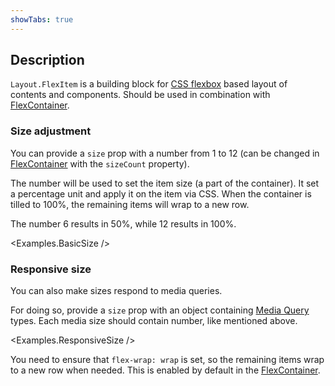 ```yaml
---
showTabs: true
---
```



## Description

`Layout.FlexItem` is a building block for [CSS flexbox](https://developer.mozilla.org/en-US/docs/Web/CSS/CSS_flexible_box_layout) based layout of contents and components. Should be used in combination with [FlexContainer](/uilib/components/layout/FlexContainer/).

### Size adjustment

You can provide a `size` prop with a number from 1 to 12 (can be changed in [FlexContainer](/uilib/components/layout/FlexContainer/) with the `sizeCount` property).

The number will be used to set the item size (a part of the container). It set a percentage unit and apply it on the item via CSS. When the container is tilled to 100%, the remaining items will wrap to a new row.

The number 6 results in 50%, while 12 results in 100%.

<Examples.BasicSize />

### Responsive size

You can also make sizes respond to media queries.

For doing so, provide a `size` prop with an object containing [Media Query](/uilib/usage/layout/media-queries/) types. Each media size should contain number, like mentioned above.

<Examples.ResponsiveSize />

You need to ensure that `flex-wrap: wrap` is set, so the remaining items wrap to a new row when needed. This is enabled by default in the [FlexContainer](/uilib/components/layout/FlexContainer/).

